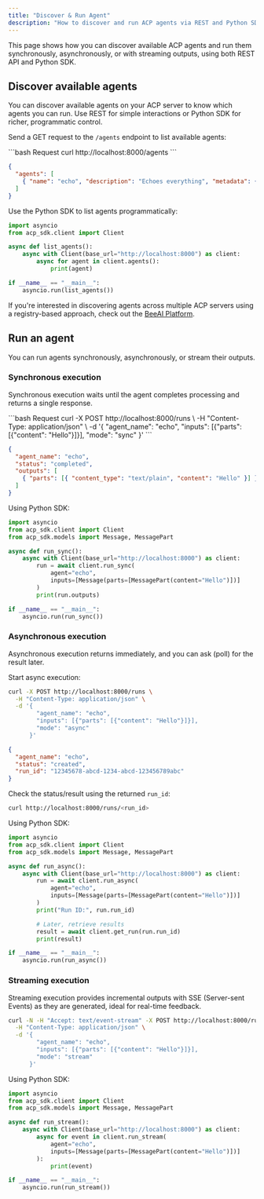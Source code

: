 ```yaml
---
title: "Discover & Run Agent"
description: "How to discover and run ACP agents via REST and Python SDK"
---
```


This page shows how you can discover available ACP agents and run them synchronously, asynchronously, or with streaming outputs, using both REST API and Python SDK.

## Discover available agents

You can discover available agents on your ACP server to know which agents you can run. Use REST for simple interactions or Python SDK for richer, programmatic control.

Send a GET request to the `/agents` endpoint to list available agents:

<CodeGroup>
```bash Request
curl http://localhost:8000/agents
```

```json Response
{
  "agents": [
    { "name": "echo", "description": "Echoes everything", "metadata": {} }
  ]
}
```

</CodeGroup>

Use the Python SDK to list agents programmatically:

```python
import asyncio
from acp_sdk.client import Client

async def list_agents():
    async with Client(base_url="http://localhost:8000") as client:
        async for agent in client.agents():
            print(agent)

if __name__ == "__main__":
    asyncio.run(list_agents())
```

If you're interested in discovering agents across multiple ACP servers using a registry-based approach, check out the [BeeAI Platform](https://beeai.dev).

## Run an agent

You can run agents synchronously, asynchronously, or stream their outputs.

### Synchronous execution

Synchronous execution waits until the agent completes processing and returns a single response.

<CodeGroup>
```bash Request
curl -X POST http://localhost:8000/runs \
  -H "Content-Type: application/json" \
  -d '{
        "agent_name": "echo",
        "inputs": [{"parts": [{"content": "Hello"}]}],
        "mode": "sync"
      }'
```

```json Response
{
  "agent_name": "echo",
  "status": "completed",
  "outputs": [
    { "parts": [{ "content_type": "text/plain", "content": "Hello" }] }
  ]
}
```

</CodeGroup>

Using Python SDK:

```python
import asyncio
from acp_sdk.client import Client
from acp_sdk.models import Message, MessagePart

async def run_sync():
    async with Client(base_url="http://localhost:8000") as client:
        run = await client.run_sync(
            agent="echo",
            inputs=[Message(parts=[MessagePart(content="Hello")])]
        )
        print(run.outputs)

if __name__ == "__main__":
    asyncio.run(run_sync())
```

### Asynchronous execution

Asynchronous execution returns immediately, and you can ask (poll) for the result later.

Start async execution:

<CodeGroup>

```bash Request
curl -X POST http://localhost:8000/runs \
  -H "Content-Type: application/json" \
  -d '{
        "agent_name": "echo",
        "inputs": [{"parts": [{"content": "Hello"}]}],
        "mode": "async"
      }'
```

```json Response
{
  "agent_name": "echo",
  "status": "created",
  "run_id": "12345678-abcd-1234-abcd-123456789abc"
}
```

</CodeGroup>

Check the status/result using the returned `run_id`:

```bash
curl http://localhost:8000/runs/<run_id>
```

Using Python SDK:

```python
import asyncio
from acp_sdk.client import Client
from acp_sdk.models import Message, MessagePart

async def run_async():
    async with Client(base_url="http://localhost:8000") as client:
        run = await client.run_async(
            agent="echo",
            inputs=[Message(parts=[MessagePart(content="Hello")])]
        )
        print("Run ID:", run.run_id)

        # Later, retrieve results
        result = await client.get_run(run.run_id)
        print(result)

if __name__ == "__main__":
    asyncio.run(run_async())
```

### Streaming execution

Streaming execution provides incremental outputs with SSE (Server-sent Events) as they are generated, ideal for real-time feedback.

```bash
curl -N -H "Accept: text/event-stream" -X POST http://localhost:8000/runs \
  -H "Content-Type: application/json" \
  -d '{
        "agent_name": "echo",
        "inputs": [{"parts": [{"content": "Hello"}]}],
        "mode": "stream"
      }'
```

Using Python SDK:

```python
import asyncio
from acp_sdk.client import Client
from acp_sdk.models import Message, MessagePart

async def run_stream():
    async with Client(base_url="http://localhost:8000") as client:
        async for event in client.run_stream(
            agent="echo",
            inputs=[Message(parts=[MessagePart(content="Hello")])]
        ):
            print(event)

if __name__ == "__main__":
    asyncio.run(run_stream())
```
